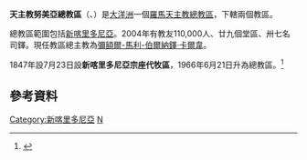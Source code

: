 {{Infobox Roman Catholic diocese
|Roman Catholic Diocese of = 天主教努美亞總教區
|Latin name of diocese = Archidioecesis Numeana
|image =View over Noumea.jpg
|caption = 聖若瑟座堂（右）
|location = [[新喀里多尼亞|新喀里多尼亞]]
|territory =
|population = 110,000
|rite = 拉丁禮
|patron = 
|province = 
|established = 1863年
|cathedral = [[聖若瑟主教座堂_(努美亞)|聖若瑟座堂]]
|co-cathedral= 
|leadership = 總主教
|website =
|教宗 = 
|metropolitan =
|ordinary = 
|coadjutor bishop =
|emeritus =彌額爾-馬利-伯爾納鐸·卡爾韋
}}
'''天主教努美亞總教區'''（{{lang-la|Archidioecesis Numeana}}、{{lang-fr|Archidiocèse de Nouméa}}）是[[大洋洲|大洋洲]]一個[[羅馬天主教|羅馬天主教]][[總教區|總教區]]，下轄兩個教區。

總教區範圍包括[[新喀里多尼亞|新喀里多尼亞]]。2004年有教友110,000人、廿九個堂區、卅七名司鐸。現任教區總主教為[[彌額爾-馬利-伯爾納鐸·卡爾韋|彌額爾-馬利-伯爾納鐸·卡爾韋]]。

1847年設7月23日設'''新喀里多尼亞宗座代牧區'''，1966年6月21日升為總教區。<ref>{{Cite web |url=http://www.vatican.va/holy_father/paul_vi/apost_constitutions/documents/hf_p-vi_apc_19660621_oceaniae_lt.html |title=升為總教區的宗座憲令 |access-date=2013-05-10 |archive-date=2014-02-03 |archive-url=https://web.archive.org/web/20140203121622/http://www.vatican.va/holy_father/paul_vi/apost_constitutions/documents/hf_p-vi_apc_19660621_oceaniae_lt.html |dead-url=no }}</ref>

==參考資料==
<references />
{{太平洋天主教教區}}

{{Authority control}}
[[Category:新喀里多尼亞|Category:新喀里多尼亞]] 
[[Category:太平洋主教團|N]]